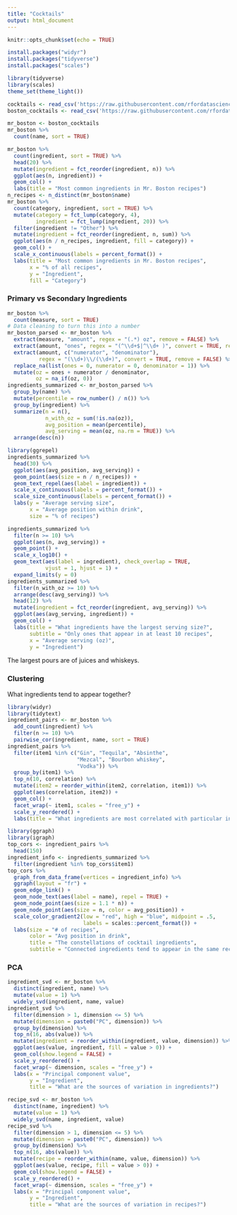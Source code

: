 ```yaml
---
title: "Cocktails"
output: html_document
---
```


```r
knitr::opts_chunk$set(echo = TRUE)
```

```r
install.packages("widyr")
install.packages("tidyverse")
install.packages("scales")

```

```r
library(tidyverse)
library(scales)
theme_set(theme_light())
```

```r
cocktails <- read_csv('https://raw.githubusercontent.com/rfordatascience/tidytuesday/master/data/2020/2020-05-26/cocktails.csv')
boston_cocktails <- read_csv('https://raw.githubusercontent.com/rfordatascience/tidytuesday/master/data/2020/2020-05-26/boston_cocktails.csv')
```

```r
mr_boston <- boston_cocktails
mr_boston %>%
  count(name, sort = TRUE)

mr_boston %>%
  count(ingredient, sort = TRUE) %>%
  head(20) %>%
  mutate(ingredient = fct_reorder(ingredient, n)) %>%
  ggplot(aes(n, ingredient)) +
  geom_col() +
  labs(title = "Most common ingredients in Mr. Boston recipes")
n_recipes <- n_distinct(mr_boston$name)
mr_boston %>%
  count(category, ingredient, sort = TRUE) %>%
  mutate(category = fct_lump(category, 4),
         ingredient = fct_lump(ingredient, 20)) %>%
  filter(ingredient != "Other") %>%
  mutate(ingredient = fct_reorder(ingredient, n, sum)) %>%
  ggplot(aes(n / n_recipes, ingredient, fill = category)) +
  geom_col() +
  scale_x_continuous(labels = percent_format()) +
  labs(title = "Most common ingredients in Mr. Boston recipes",
       x = "% of all recipes",
       y = "Ingredient",
       fill = "Category")
```

### Primary vs Secondary Ingredients

```r
mr_boston %>%
  count(measure, sort = TRUE)
# Data cleaning to turn this into a number
mr_boston_parsed <- mr_boston %>%
  extract(measure, "amount", regex = "(.*) oz", remove = FALSE) %>%
  extract(amount, "ones", regex = "(^\\d+$|^\\d+ )", convert = TRUE, remove = FALSE) %>%
  extract(amount, c("numerator", "denominator"),
          regex = "(\\d+)\\/(\\d+)", convert = TRUE, remove = FALSE) %>%
  replace_na(list(ones = 0, numerator = 0, denominator = 1)) %>%
  mutate(oz = ones + numerator / denominator,
         oz = na_if(oz, 0))
ingredients_summarized <- mr_boston_parsed %>%
  group_by(name) %>%
  mutate(percentile = row_number() / n()) %>%
  group_by(ingredient) %>%
  summarize(n = n(),
            n_with_oz = sum(!is.na(oz)),
            avg_position = mean(percentile),
            avg_serving = mean(oz, na.rm = TRUE)) %>%
  arrange(desc(n))
```

```r
library(ggrepel)
ingredients_summarized %>%
  head(30) %>%
  ggplot(aes(avg_position, avg_serving)) +
  geom_point(aes(size = n / n_recipes)) +
  geom_text_repel(aes(label = ingredient)) +
  scale_x_continuous(labels = percent_format()) +
  scale_size_continuous(labels = percent_format()) +
  labs(y = "Average serving size",
       x = "Average position within drink",
       size = "% of recipes")
```

```r
ingredients_summarized %>%
  filter(n >= 10) %>%
  ggplot(aes(n, avg_serving)) +
  geom_point() +
  scale_x_log10() +
  geom_text(aes(label = ingredient), check_overlap = TRUE,
            vjust = 1, hjust = 1) +
  expand_limits(y = 0)
ingredients_summarized %>%
  filter(n_with_oz >= 10) %>%
  arrange(desc(avg_serving)) %>%
  head(12) %>%
  mutate(ingredient = fct_reorder(ingredient, avg_serving)) %>%
  ggplot(aes(avg_serving, ingredient)) +
  geom_col() +
  labs(title = "What ingredients have the largest serving size?",
       subtitle = "Only ones that appear in at least 10 recipes",
       x = "Average serving (oz)",
       y = "Ingredient")
```

The largest pours are of juices and whiskeys.


### Clustering

What ingredients tend to appear together?

```r
library(widyr)
library(tidytext)
ingredient_pairs <- mr_boston %>%
  add_count(ingredient) %>%
  filter(n >= 10) %>%
  pairwise_cor(ingredient, name, sort = TRUE)
ingredient_pairs %>%
  filter(item1 %in% c("Gin", "Tequila", "Absinthe",
                      "Mezcal", "Bourbon whiskey",
                      "Vodka")) %>%
  group_by(item1) %>%
  top_n(10, correlation) %>%
  mutate(item2 = reorder_within(item2, correlation, item1)) %>%
  ggplot(aes(correlation, item2)) +
  geom_col() +
  facet_wrap(~ item1, scales = "free_y") +
  scale_y_reordered() +
  labs(title = "What ingredients are most correlated with particular ingredients?")
```

```r
library(ggraph)
library(igraph)
top_cors <- ingredient_pairs %>%
  head(150)
ingredient_info <- ingredients_summarized %>%
  filter(ingredient %in% top_cors$item1)
top_cors %>%
  graph_from_data_frame(vertices = ingredient_info) %>%
  ggraph(layout = "fr") +
  geom_edge_link() +
  geom_node_text(aes(label = name), repel = TRUE) +
  geom_node_point(aes(size = 1.1 * n)) +
  geom_node_point(aes(size = n, color = avg_position)) +
  scale_color_gradient2(low = "red", high = "blue", midpoint = .5,
                        labels = scales::percent_format()) +
  labs(size = "# of recipes",
       color = "Avg position in drink",
       title = "The constellations of cocktail ingredients",
       subtitle = "Connected ingredients tend to appear in the same recipes. Red ingredients are early in the recipe, blue tend to be later")
```

### PCA

```r
ingredient_svd <- mr_boston %>%
  distinct(ingredient, name) %>%
  mutate(value = 1) %>%
  widely_svd(ingredient, name, value)
ingredient_svd %>%
  filter(dimension > 1, dimension <= 5) %>%
  mutate(dimension = paste0("PC", dimension)) %>%
  group_by(dimension) %>%
  top_n(16, abs(value)) %>%
  mutate(ingredient = reorder_within(ingredient, value, dimension)) %>%
  ggplot(aes(value, ingredient, fill = value > 0)) +
  geom_col(show.legend = FALSE) +
  scale_y_reordered() +
  facet_wrap(~ dimension, scales = "free_y") +
  labs(x = "Principal component value",
       y = "Ingredient",
       title = "What are the sources of variation in ingredients?")
```

```r
recipe_svd <- mr_boston %>%
  distinct(name, ingredient) %>%
  mutate(value = 1) %>%
  widely_svd(name, ingredient, value)
recipe_svd %>%
  filter(dimension > 1, dimension <= 5) %>%
  mutate(dimension = paste0("PC", dimension)) %>%
  group_by(dimension) %>%
  top_n(16, abs(value)) %>%
  mutate(recipe = reorder_within(name, value, dimension)) %>%
  ggplot(aes(value, recipe, fill = value > 0)) +
  geom_col(show.legend = FALSE) +
  scale_y_reordered() +
  facet_wrap(~ dimension, scales = "free_y") +
  labs(x = "Principal component value",
       y = "Ingredient",
       title = "What are the sources of variation in recipes?")
```